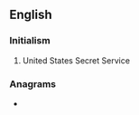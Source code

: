==English==

===Initialism===
{{rfc-header|Initialism}}
{{head|en|initialism}}

# {{lb|en|US}} United States Secret Service

===Anagrams===
* {{l|en|suss}}